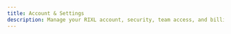 ```yaml
---
title: Account & Settings
description: Manage your RIXL account, security, team access, and billing in one place.
---
```



<div className="grid gap-6 sm:grid-cols-2">
  <InteractiveCard
    title="Account Overview"
    description="View your account details, recent activity, and key settings."
    href="/platform/account/overview"
    icon="Users"
  />
  <InteractiveCard
    title="Profile & Security"
    description="Update your profile, change your password, and enable two-factor authentication."
    href="/platform/account/general-settings"
    icon="Settings"
  />
  <InteractiveCard
    title="Developer Access"
    description="Create and manage API keys to connect RIXL to your applications."
  href="/platform/api-access/overview"
    icon="Key"
  />
  <InteractiveCard
    title="Billing & Usage"
    description="Check your plan, track usage, update payment methods, and download invoices."
  href="/platform/billing/overview"
    icon="CreditCard"
  />
  <InteractiveCard
    title="Team & Organizations"
    description="Create organizations, invite team members, and manage roles across projects."
  href="/platform/organizations/overview"
    icon="Building"
  />
</div>
